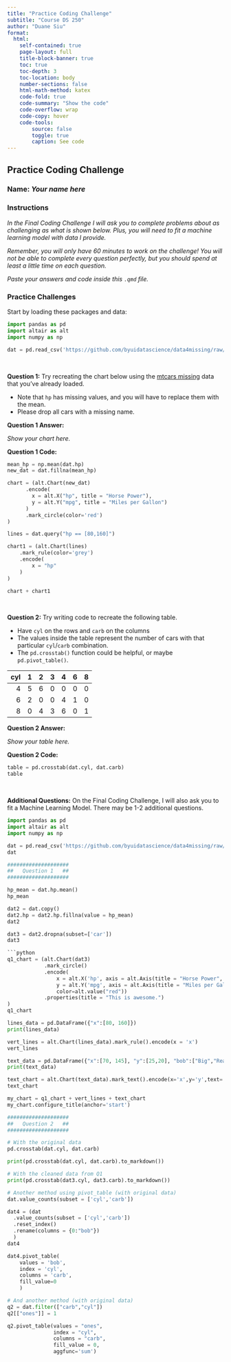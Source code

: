 ```yaml
---
title: "Practice Coding Challenge"
subtitle: "Course DS 250"
author: "Duane Siu"
format:
  html:
    self-contained: true
    page-layout: full
    title-block-banner: true
    toc: true
    toc-depth: 3
    toc-location: body
    number-sections: false
    html-math-method: katex
    code-fold: true
    code-summary: "Show the code"
    code-overflow: wrap
    code-copy: hover
    code-tools:
        source: false
        toggle: true
        caption: See code
---
```


## Practice Coding Challenge

### Name: _Your name here_

### Instructions

_In the Final Coding Challenge I will ask you to complete problems about as challenging as what is shown below.  Plus, you will need to fit a machine learning model with data I provide._

_Remember, you will only have 60 minutes to work on the challenge! You will not be able to complete every question perfectly, but you should spend at least a little time on each question._

_Paste your answers and code inside this `.qmd` file._


### Practice Challenges

Start by loading these packages and data:

```python

import pandas as pd
import altair as alt
import numpy as np

dat = pd.read_csv('https://github.com/byuidatascience/data4missing/raw/master/data-raw/mtcars_missing/mtcars_missing.csv')

```

<br>

**Question 1:** Try recreating the chart below using the [mtcars missing](https://github.com/byuidatascience/data4missing/raw/master/data-raw/mtcars_missing/mtcars_missing.csv) data that you've already loaded.

- Note that `hp` has missing values, and you will have to replace them with the mean.
- Please drop all cars with a missing name.


**Question 1 Answer:**

_Show your chart here._

**Question 1 Code:**

```python
mean_hp = np.mean(dat.hp)
new_dat = dat.fillna(mean_hp)

chart = (alt.Chart(new_dat)
      .encode(
        x = alt.X("hp", title = "Horse Power"),
        y = alt.Y("mpg", title = "Miles per Gallon")
      )
      .mark_circle(color='red')
)

lines = dat.query("hp == [80,160]")

chart1 = (alt.Chart(lines)
    .mark_rule(color='grey')
    .encode(
        x = "hp"
    )
)

chart + chart1
```

<br>

**Question 2:** Try writing code to recreate the following table.

- Have `cyl` on the rows and `carb` on the columns
- The values inside the table represent the number of cars with that particular `cyl`/`carb` combination.
- The `pd.crosstab()` function could be helpful, or maybe `pd.pivot_table()`.


|   cyl |   1 |   2 |   3 |   4 |   6 |   8 |
|------:|----:|----:|----:|----:|----:|----:|
|     4 |   5 |   6 |   0 |   0 |   0 |   0 |
|     6 |   2 |   0 |   0 |   4 |   1 |   0 |
|     8 |   0 |   4 |   3 |   6 |   0 |   1 |

**Question 2 Answer:**

_Show your table here._

**Question 2 Code:**

```python
table = pd.crosstab(dat.cyl, dat.carb)
table
```

<br>

**Additional Questions:** On the Final Coding Challenge, I will also ask you to fit a Machine Learning Model. There may be 1-2 additional questions.

```python
import pandas as pd
import altair as alt
import numpy as np
```
```python
dat = pd.read_csv('https://github.com/byuidatascience/data4missing/raw/master/data-raw/mtcars_missing/mtcars_missing.csv')
dat

####################
##   Question 1   ##
####################

hp_mean = dat.hp.mean()
hp_mean
```
```python
dat2 = dat.copy()
dat2.hp = dat2.hp.fillna(value = hp_mean)
dat2

```

```python
dat3 = dat2.dropna(subset=['car'])
dat3

```python
q1_chart = (alt.Chart(dat3)
            .mark_circle()
            .encode(
                x = alt.X('hp', axis = alt.Axis(title = "Horse Power", format="+.1f")),
                y = alt.Y('mpg', axis = alt.Axis(title = "Miles per Gallon")),
                color=alt.value("red"))
            .properties(title = "This is awesome.")
)
q1_chart
```
```python
lines_data = pd.DataFrame({"x":[80, 160]})
print(lines_data)

vert_lines = alt.Chart(lines_data).mark_rule().encode(x = 'x')
vert_lines
```
```python
text_data = pd.DataFrame({"x":[70, 145], "y":[25,20], "bob":["Big","Really Big"]})
print(text_data)

text_chart = alt.Chart(text_data).mark_text().encode(x='x',y='y',text='bob')
text_chart
```
```python
my_chart = q1_chart + vert_lines + text_chart
my_chart.configure_title(anchor='start')
```
```python
####################
##   Question 2   ##
####################

# With the original data
pd.crosstab(dat.cyl, dat.carb)

print(pd.crosstab(dat.cyl, dat.carb).to_markdown())
```

```python
# With the cleaned data from Q1
print(pd.crosstab(dat3.cyl, dat3.carb).to_markdown())
```
```python
# Another method using pivot_table (with original data)
dat.value_counts(subset = ['cyl','carb'])
```
```python
dat4 = (dat
  .value_counts(subset = ['cyl','carb'])
  .reset_index()
  .rename(columns = {0:"bob"})
  )
dat4
```
```python
dat4.pivot_table(
    values = 'bob',
    index = 'cyl',
    columns = 'carb',
    fill_value=0
    )
```
```python
# And another method (with original data)
q2 = dat.filter(["carb","cyl"])
q2[["ones"]] = 1

q2.pivot_table(values = "ones", 
               index = "cyl", 
               columns = "carb",
               fill_value = 0,
               aggfunc='sum')
```